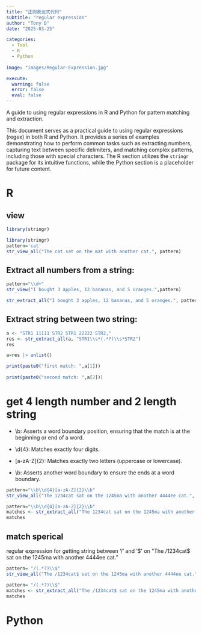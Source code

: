 ```yaml
---
title: "正则表达式代码"
subtitle: "regular expression"
author: "Tony D"
date: "2025-03-25"

categories: 
  - Tool
  - R
  - Python
  
image: "images/Regular-Expression.jpg"

execute:
  warning: false
  error: false
  eval: false
---
```


A guide to using regular expressions in R and Python for pattern matching and extraction.

This document serves as a practical guide to using regular expressions (regex) in both R and Python. It provides a series of examples demonstrating how to perform common tasks such as extracting numbers, capturing text between specific delimiters, and matching complex patterns, including those with special characters. The R section utilizes the `stringr` package for its intuitive functions, while the Python section is a placeholder for future content.



# R

## view


```r
library(stringr)
```


```r
library(stringr)
pattern='cat'
str_view_all("The cat sat on the mat with another cat.", pattern)
```


## Extract all numbers from a string:


```r
pattern="\\d+"
str_view("I bought 3 apples, 12 bananas, and 5 oranges.",pattern)
```


```r
str_extract_all("I bought 3 apples, 12 bananas, and 5 oranges.", pattern) |> unlist()

```

## Extract string between two string:




```r
a <- "STR1 11111 STR2 STR1 22222 STR2,"
res <- str_extract_all(a, "STR1\\s*(.*?)\\s*STR2")
res

a=res |> unlist()

print(paste0("first match: ",a[1]))
      
print(paste0("second match: ",a[2]))
```
# get 4 length number and 2 length string

- \\b: Asserts a word boundary position, ensuring that the match is at the beginning or end of a word.

- \\d{4}: Matches exactly four digits.

- [a-zA-Z]{2}: Matches exactly two letters (uppercase or lowercase).

- \\b: Asserts another word boundary to ensure the ends at a word boundary.


```r
pattern="\\b\\d{4}[a-zA-Z]{2}\\b"
str_view_all("The 1234cat sat on the 1245ma with another 4444ee cat.", pattern)
```



```r
pattern="\\b\\d{4}[a-zA-Z]{2}\\b"
matches <- str_extract_all("The 1234cat sat on the 1245ma with another 4444ee cat.",pattern)
matches
```

## match sperical 

regular expression for getting string between '/' and '$' on "The /1234cat$ sat on the 1245ma with another 4444ee cat."

```r
pattern= "/(.*?)\\$"
str_view_all("The /1234cat$ sat on the 1245ma with another 4444ee cat.", pattern)
```



```r
pattern= "/(.*?)\\$"
matches <- str_extract_all("The /1234cat$ sat on the 1245ma with another 4444ee cat.",pattern)
matches
```



# Python



